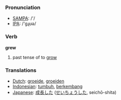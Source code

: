 === Pronunciation ===
*[[w:SAMPA|SAMPA]]: /'/
*[[w:IPA|IPA]]: /'gɻʊə/

=== Verb ===

'''grew'''

# past tense of to [[grow]]

=== Translations ===
*[[Dutch]]: [[groeide]], [[groeiden]]
*[[Indonesian]]: [[tumbuh]], [[kembang|berkembang]]
*[[Japanese]]: [[成長]]した ([[せいちょう]]した, seichō-shita)
